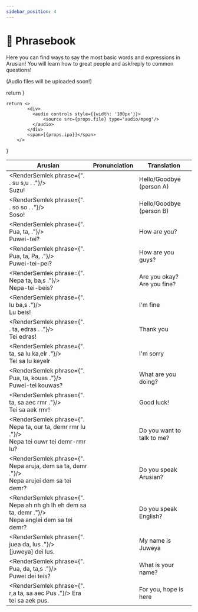 ```yaml
---
sidebar_position: 4
---
```


# 📒 Phrasebook

Here you can find ways to say the most basic words and expressions in Arusian!
You will learn how to great people and ask/reply to common questions!

(Audio files will be uploaded soon!)


  return <FontRenderer size="22px" weight="900" rtl color="var(--ifm-color-primary, #794cbd)" text={props.phrase} />
}

    return <>
            <div>
              <audio controls style={{width: '100px'}}>
                  <source src={props.file} type="audio/mpeg"/>
              </audio>
            </div>
            <span>[{props.ipa}]</span>
        </>
}

|Arusian |Pronunciation|Translation|
|---|---|---|
| <RenderSemlek phrase={". . su s,u . ."}/> <br/> Suzu! | <Audio ipa="suzu" file=""/> | Hello/Goodbye (person A) |
| <RenderSemlek phrase={". . so so . ."}/> <br/> Soso! | <Audio ipa="soso" file=""/> | Hello/Goodbye (person B) |
| <RenderSemlek phrase={". Pua, ta, ."}/> <br/> Puwei-tei? | <Audio ipa="puwe͡i te͡i" file=""/> | How are you? |
| <RenderSemlek phrase={". Pua, ta, Pa, ."}/> <br/> Puwei-tei-pei? | <Audio ipa="puwe͡i te͡i pe͡i" file=""/> | How are you guys? |
| <RenderSemlek phrase={". Nepa ta, ba,s ."}/> <br/> Nepa-tei-beis? | <Audio ipa="nɛpa te͡i be͡is" file=""/> | Are you okay? Are you fine? |
| <RenderSemlek phrase={". lu ba,s ."}/> <br/> Lu beis! | <Audio ipa="lu be͡is" file=""/> | I'm fine |
| <RenderSemlek phrase={". . ta, edras . ."}/> <br/> Tei edras! | <Audio ipa="te͡i ʔɛdɜʁas" file=""/> | Thank you |
| <RenderSemlek phrase={". ta, sa lu ka,elr ."}/> <br/> Tei sa lu keyelr | <Audio ipa="te͡i sa lu kejɛlɜ" file=""/> | I'm sorry |
| <RenderSemlek phrase={". Pua, ta, kouas ."}/> <br/> Puwei-tei kouwas? | <Audio ipa="puwe͡i te͡i ko͡uwas" file=""/> | What are you doing? |
| <RenderSemlek phrase={". ta, sa aec rmr ."}/> <br/>Tei sa aek rmr! | <Audio ipa="te͡i sa ʔaik ɜmɜ" file=""/> | Good luck! |
| <RenderSemlek phrase={". Nepa ta, our ta, demr rmr lu ."}/> <br/> Nepa tei ouwr tei demr-rmr lu? | <Audio ipa="nɛpa te͡i ʔo͡uwɜ te͡i demɜːmɜ lu" file=""/> | Do you want to talk to me? |
| <RenderSemlek phrase={". Nepa aruja, dem sa ta, demr ."}/> <br/> Nepa arujei dem sa tei demr? | <Audio ipa="nɛpa ʔaʁuʒe͡i dɛm sa te͡i dɛmɜ" file=""/> | Do you speak Arusian? |
| <RenderSemlek phrase={". Nepa ah nh gh lh eh dem sa ta, demr ."}/> <br/> Nepa anglei dem sa tei demr? | <Audio ipa="nɛpa ʔangɜle͡i dɛm sa te͡i dɛmɜ" file=""/> | Do you speak English? |
| <RenderSemlek phrase={". juea da, lus ."}/> <br/> [juweya] dei lus. | <Audio ipa="ʒuweja de͡i lus" file=""/> | My name is Juweya |
| <RenderSemlek phrase={". Pua, da, ta,s ."}/> <br/> Puwei dei teis? | <Audio ipa="puwe͡i de͡i te͡is" file=""/> | What is your name? |
| <RenderSemlek phrase={". r,a ta, sa aec Pus ."}/> Era tei sa aek pus. | <Audio ipa="puwe͡i de͡i te͡is" file=""/> | For you, hope is here |